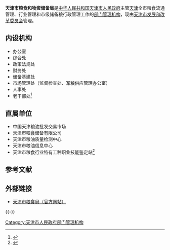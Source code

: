 {{Infobox PRCG
|机构名称=天津市粮食和物资储备局
|标志1=Red star.svg
|标志1说明=[[s:国务院关于国家行政机关和企业事业单位社会团体印章管理的规定|1999年规定]]：[[印章|印章]][[直径|直径]]?厘米，中央刊[[五角星|五角星]]。
|职位1=局长
|人员1=马春波
|职位2=副局长
|人员2=穆金生{{wrap}}周庆平
|人数2=2
|业务上级机构=[[国家粮食局|国家粮食局]]
|组织上级机构=[[天津市发展和改革委员会|天津市发展和改革委员会]]
|机构类型=[[天津市人民政府部门管理机构|天津市人民政府部门管理机构]]
|行政级别=副地厅级
|地址1=[[天津市|天津市]][[河东区_(天津市)|河东区]]八纬路207号
|网站=天津市粮食局
|网址=http://www.tjlsj.gov.cn/
}}

'''天津市粮食和物资储备局'''是[[中华人民共和国|中华人民共和国]][[天津市人民政府|天津市人民政府]]主管[[天津市|天津]]全市粮食流通管理、行业管理和市级储备粮行政管理工作的[[天津市人民政府部门管理机构|部门管理机构]]，现由[[天津市发展和改革委员会|天津市发展和改革委员会]]管理。

==内设机构==
*办公室
*综合处
*政策法规处
*财务处
*储备基建处
*市场管理处（监督检查处、军粮供应管理办公室）
*人事处
*老干部处<ref>{{Cite web |url=http://www.tjlsj.gov.cn/articleShow.aspx?id=3&type=sub&subName=%E5%86%85%E8%AE%BE%E6%9C%BA%E6%9E%84 |title=天津市粮食局机构设置 |access-date=2010-02-06 |archive-date=2009-07-19 |archive-url=https://web.archive.org/web/20090719013944/http://www.tjlsj.gov.cn/articleShow.aspx?id=3&type=sub&subName=%E5%86%85%E8%AE%BE%E6%9C%BA%E6%9E%84 |dead-url=yes }}</ref>

==直属单位==
*中国天津粮油批发交易市场
*天津市粮食储备有限公司
*天津市粮油质量检测中心
*天津市粮油信息中心
*天津市粮食行业特有工种职业技能鉴定站<ref>{{Cite web |url=http://www.tjlsj.gov.cn/articleShow.aspx?id=21&type=sub&subName=%E4%B8%8B%E5%B1%9E%E5%8D%95%E4%BD%8D |title=天津市粮食局下属单位 |access-date=2010-02-06 |archive-date=2009-07-19 |archive-url=https://web.archive.org/web/20090719012840/http://www.tjlsj.gov.cn/articleShow.aspx?id=21&type=sub&subName=%E4%B8%8B%E5%B1%9E%E5%8D%95%E4%BD%8D |dead-url=yes }}</ref>

==参考文献==
{{Reflist}}

==外部链接==
*[https://web.archive.org/web/20100107011656/http://www.tjlsj.gov.cn/ 天津市粮食局（官方网站）]

{{-}}
{{天津市人民政府}}

[[Category:天津市人民政府部门管理机构|Category:天津市人民政府部门管理机构]]